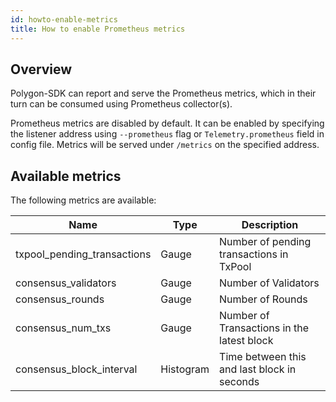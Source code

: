 ```yaml
---
id: howto-enable-metrics
title: How to enable Prometheus metrics
---
```


## Overview

Polygon-SDK can report and serve the Prometheus metrics, which in their turn can be consumed using Prometheus collector(s).

Prometheus metrics are disabled by default. It can be enabled by specifying the listener address using `--prometheus` flag or `Telemetry.prometheus` field in config file. 
Metrics will be served under `/metrics` on the specified address.

## Available metrics

The following metrics are available:

| **Name**                        | **Type**      | **Description**                                 |
|---------------------------------|---------------|-------------------------------------------------|
| txpool_pending_transactions     | Gauge         | Number of pending transactions in TxPool        |
| consensus_validators            | Gauge         | Number of Validators                            |
| consensus_rounds                | Gauge         | Number of Rounds                                |
| consensus_num_txs               | Gauge         | Number of Transactions in the latest block      |
| consensus_block_interval        | Histogram     | Time between this and last block in seconds     |